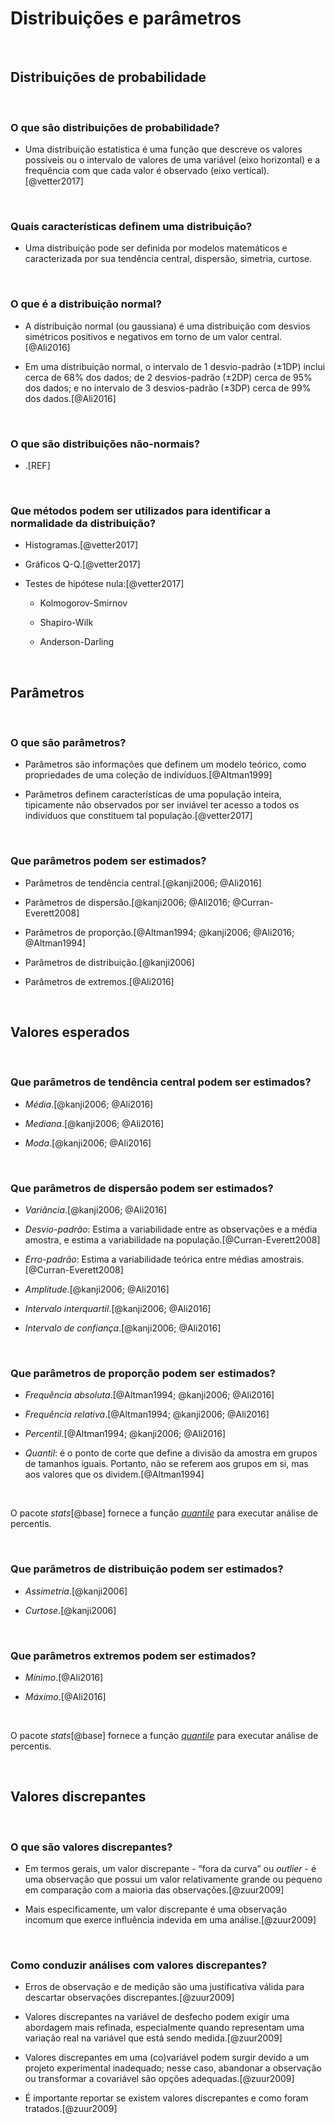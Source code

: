 # **Distribuições e parâmetros** {#distribuicoes-parametros}

<br>

## Distribuições de probabilidade {#distribuicoes}

<br>

### O que são distribuições de probabilidade?

- Uma distribuição estatística é uma função que descreve os valores possíveis ou o intervalo de valores de uma variável (eixo horizontal) e a frequência com que cada valor é observado (eixo vertical).[@vetter2017]

<br>

### Quais características definem uma distribuição?

- Uma distribuição pode ser definida por modelos matemáticos e caracterizada por sua tendência central, dispersão, simetria, curtose.

<br>

### O que é a distribuição normal?

- A distribuição normal (ou gaussiana) é uma distribuição com desvios simétricos positivos e negativos em torno de um valor central.[@Ali2016]

- Em uma distribuição normal, o intervalo de 1 desvio-padrão (±1DP) inclui cerca de 68% dos dados; de 2 desvios-padrão (±2DP) cerca de 95% dos dados; e no intervalo de 3 desvios-padrão (±3DP) cerca de 99% dos dados.[@Ali2016]

<br>

### O que são distribuições não-normais?

- .[REF]

<br>

### Que métodos podem ser utilizados para identificar a normalidade da distribuição?

- Histogramas.[@vetter2017]

- Gráficos Q-Q.[@vetter2017]

- Testes de hipótese nula:[@vetter2017]

    - Kolmogorov-Smirnov
    
    - Shapiro-Wilk
    
    - Anderson-Darling

<br>

## Parâmetros {#parametros}

<br>

### O que são parâmetros?

-   Parâmetros são informações que definem um modelo teórico, como propriedades de uma coleção de indivíduos.[@Altman1999]

- Parâmetros definem características de uma população inteira, tipicamente não observados por ser inviável ter acesso a todos os indivíduos que constituem tal população.[@vetter2017]

<br>

### Que parâmetros podem ser estimados?

-   Parâmetros de tendência central.[@kanji2006; @Ali2016]

-   Parâmetros de dispersão.[@kanji2006; @Ali2016; @Curran-Everett2008]
    
-   Parâmetros de proporção.[@Altman1994; @kanji2006; @Ali2016; @Altman1994]

-   Parâmetros de distribuição.[@kanji2006]

-   Parâmetros de extremos.[@Ali2016]

<br>

## Valores esperados {#valores-esperados}

<br>

### Que parâmetros de tendência central podem ser estimados?

-   *Média*.[@kanji2006; @Ali2016]
    
-   *Mediana*.[@kanji2006; @Ali2016]
    
-   *Moda*.[@kanji2006; @Ali2016]

<br>

### Que parâmetros de dispersão podem ser estimados?

-   *Variância*.[@kanji2006; @Ali2016]
    
-   *Desvio-padrão*: Estima a variabilidade entre as observações e a média amostra, e estima a variabilidade na população.[@Curran-Everett2008]
    
-   *Erro-padrão*: Estima a variabilidade teórica entre médias amostrais.[@Curran-Everett2008]
    
-   *Amplitude*.[@kanji2006; @Ali2016]
    
-   *Intervalo interquartil*.[@kanji2006; @Ali2016]
    
-   *Intervalo de confiança*.[@kanji2006; @Ali2016]
    
<br>

### Que parâmetros de proporção podem ser estimados?

-   *Frequência absoluta*.[@Altman1994; @kanji2006; @Ali2016]
    
-   *Frequência relativa*.[@Altman1994; @kanji2006; @Ali2016]
    
-   *Percentil*.[@Altman1994; @kanji2006; @Ali2016]
    
-   *Quantil*: é o ponto de corte que define a divisão da amostra em grupos de tamanhos iguais. Portanto, não se referem aos grupos em si, mas aos valores que os dividem.[@Altman1994]

<br>

::: {.infobox .Rlogo data-latex="{images/Rlogo}"}

O pacote *stats*[@base] fornece a função [*quantile*](https://www.rdocumentation.org/packages/stats/versions/3.6.2/topics/quantile) para executar análise de percentis.

:::

<br>

### Que parâmetros de distribuição podem ser estimados?

-   *Assimetria*.[@kanji2006]
    
-   *Curtose*.[@kanji2006]
    
<br>

### Que parâmetros extremos podem ser estimados?

-   *Mínimo*.[@Ali2016]
    
-   *Máximo*.[@Ali2016]

<br>

::: {.infobox .Rlogo data-latex="{images/Rlogo}"}

O pacote *stats*[@base] fornece a função [*quantile*](https://www.rdocumentation.org/packages/stats/versions/3.6.2/topics/quantile) para executar análise de percentis.

:::

<br>

## Valores discrepantes {#outliers}

<br>

### O que são valores discrepantes?

-   Em termos gerais, um valor discrepante - "fora da curva" ou *outlier* - é uma observação que possui um valor relativamente grande ou pequeno em comparação com a maioria das observações.[@zuur2009]

-   Mais especificamente, um valor discrepante é uma observação incomum que exerce influência indevida em uma análise.[@zuur2009]

<br>

### Como conduzir análises com valores discrepantes?

- Erros de observação e de medição são uma justificativa válida para descartar observações discrepantes.[@zuur2009]

- Valores discrepantes na variável de desfecho podem exigir uma abordagem mais refinada, especialmente quando representam uma variação real na variável que está sendo medida.[@zuur2009]

- Valores discrepantes em uma (co)variável podem surgir devido a um projeto experimental inadequado; nesse caso, abandonar a observação ou transformar a covariável são opções adequadas.[@zuur2009]

- É importante reportar se existem valores discrepantes e como foram tratados.[@zuur2009]

<br>
